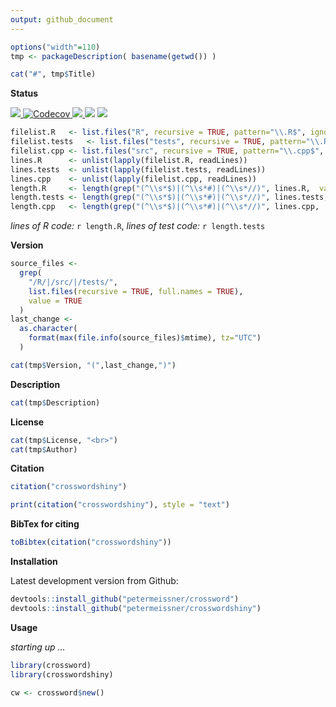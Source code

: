 ```yaml
---
output: github_document
---
```


<!-- README.md is generated from README.Rmd. Please edit that file -->



```r
options("width"=110)
tmp <- packageDescription( basename(getwd()) )
```

```r
cat("#", tmp$Title)
```


**Status**



<a href="https://travis-ci.org/petermeissner/crosswordshiny">
<img src="https://api.travis-ci.org/petermeissner/crosswordshiny.svg?branch=master">
<a/>
<a href="https://codecov.io/gh/petermeissner/crosswordshiny">
  <img src="https://codecov.io/gh/petermeissner/crosswordshiny/branch/master/graph/badge.svg" alt="Codecov" />
</a>
<a href="https://cran.r-project.org/package=crosswordshiny">
<img src="http://www.r-pkg.org/badges/version/crosswordshiny">
</a>
<img src="http://cranlogs.r-pkg.org/badges/grand-total/crosswordshiny">
<img src="http://cranlogs.r-pkg.org/badges/crosswordshiny">






```r
filelist.R   <- list.files("R", recursive = TRUE, pattern="\\.R$", ignore.case = TRUE, full.names = TRUE)
filelist.tests   <- list.files("tests", recursive = TRUE, pattern="\\.R$", ignore.case = TRUE, full.names = TRUE)
filelist.cpp <- list.files("src", recursive = TRUE, pattern="\\.cpp$", ignore.case = TRUE, full.names = TRUE)
lines.R      <- unlist(lapply(filelist.R, readLines))
lines.tests  <- unlist(lapply(filelist.tests, readLines))
lines.cpp    <- unlist(lapply(filelist.cpp, readLines))
length.R     <- length(grep("(^\\s*$)|(^\\s*#)|(^\\s*//)", lines.R,  value = TRUE, invert = TRUE))
length.tests <- length(grep("(^\\s*$)|(^\\s*#)|(^\\s*//)", lines.tests,  value = TRUE, invert = TRUE))
length.cpp   <- length(grep("(^\\s*$)|(^\\s*#)|(^\\s*//)", lines.cpp,  value = TRUE, invert = TRUE))
```


*lines of R code:* `r length.R`, *lines of test code:* `r length.tests`



**Version**

```r
source_files <- 
  grep(
    "/R/|/src/|/tests/",
    list.files(recursive = TRUE, full.names = TRUE), 
    value = TRUE
  )
last_change <- 
  as.character(
    format(max(file.info(source_files)$mtime), tz="UTC")
  )
```


```r
cat(tmp$Version, "(",last_change,")")
```

**Description**


```r
cat(tmp$Description)
```


**License**

```r
cat(tmp$License, "<br>")
cat(tmp$Author)
```



**Citation**


```r
citation("crosswordshiny")
```

```r
print(citation("crosswordshiny"), style = "text")
```

**BibTex for citing**

```r
toBibtex(citation("crosswordshiny"))
```



**Installation**


Latest development version from Github:

```r
devtools::install_github("petermeissner/crossword")
devtools::install_github("petermeissner/crosswordshiny")
```


**Usage**

*starting up ...*
```r
library(crossword)
library(crosswordshiny)

cw <- crossword$new()

```

